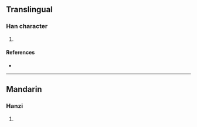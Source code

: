 {{character info/new}}
==Translingual==

===Han character===
{{Han char|rn=96|rad=玉|as=08|sn=12|four=|canj=MGJMO|ids=⿰𤣩定}}

# {{defn|Han|sort=玉08}}

====References====
* {{Han ref|kx=0733.160|dkj=21031|hdz=21123.120|uh=7414|ud=29716}}

----

==Mandarin==

===Hanzi===
{{cmn-hanzi|pin=[[diàn]] ([[dian4]])|wg=tien<sup>4</sup>}}

# {{defn|lang=cmn|sort=玉08}}